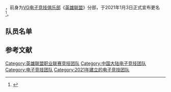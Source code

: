 {{NoteTA
|G1=Games
|G2=LOL
}}{{vgname2|RA电子竞技俱乐部|en=Rare Atom，简称'''RA'''}}，前身为[[VG电子竞技俱乐部|VG电子竞技俱乐部]]《[[英雄联盟|英雄联盟]]》分部，于2021年1月3日正式宣布更名<ref>{{Cite web|url=https://www.ithome.com/0/528/041.htm|title=《英雄联盟》VG 俱乐部宣布更名：RARE ATOM，简称 RA，回归武汉|work=IT之家|date=2021-01-03}}</ref>。

==队员名单==
{{Esports roster header
| team = RA电子竞技俱乐部 | game = 英雄联盟 | num =  | role =  | bg1 = #170130 | color1 = #A14EC3 | bg2 = #A14EC3 | color2 = #170130
}}
<!-- list of players -->
{{Esports player | num =  | role = 上路 | handle = Cube | name = 戴逸 | nat = CN | inj =  | sub =  | note = }}
{{Esports player | num =  | role = 打野 | handle = Leyan | name = 卢崛 | nat = CN | inj =  | sub =  | note = }}
{{Esports player | num =  | role = 打野 | handle = JunJia | name = 余峻嘉 | nat = TW | inj =  | sub =  | note = }}
{{Esports player | num =  | role = 打野 | handle = Fy | name = 周洋 | nat = CN | inj =  | sub =  | note = }}
{{Esports player | num =  | role = 中路 | handle = Strive | name = 陈良 | nat = CN | inj =  | sub =  | note = }}
{{Esports player | num =  | role = 下路 | handle = iBoy | name = 胡显昭 | nat = CN | inj =  | sub =  | note = }}
{{Esports player | num =  | role = 辅助 | handle = yuyanjia | name = 梁家源 | nat = CN | inj =  | sub =  | note = }}
{{Esports player | num =  | role = 辅助 | handle = Zorah | name = 杨重江 | nat = CN | inj =  | sub =  | note = }}
<!-- end of list players -->
{{Esports roster footer
| head_coach = 萧强（Chris） | asst_coach = 蔡学裕（doG8） | otherlegend =  | roster_url = https://lol.fandom.com/wiki/Rare_Atom | transaction_date = | access_date = 2022-01-06
}}

==参考文献==
{{reflist}}

[[Category:英雄联盟职业联赛竞技团队|Category:英雄联盟职业联赛竞技团队]]
[[Category:中国大陆电子竞技团队|Category:中国大陆电子竞技团队]]
[[Category:电子竞技团队|Category:电子竞技团队]]
[[Category:2021年建立的电子竞技团队|Category:2021年建立的电子竞技团队]]

{{esports-stub}}